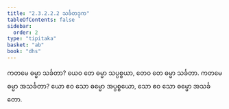 ```yaml
---
title: "2.3.2.2.2 သင်္ခတဒုက"
tableOfContents: false
sidebar:
  order: 2
type: "tipitaka"
basket: "ab"
book: "dhs"
---
```



<DynamicBreadcrumb />

<Division number="1091" book="dhs">

<Paragraph number="1760" book="dhs">
ကတမေ ဓမ္မာ သင်္ခတာ? ယေဝ တေ ဓမ္မာ သပ္ပစ္စယာ, တေဝ တေ ဓမ္မာ သင်္ခတာ.
</Paragraph>

</Division>
<Division number="1092" book="dhs">

<Paragraph number="1761" book="dhs">
ကတမေ ဓမ္မာ အသင်္ခတာ? ယော ဧဝ သော ဓမ္မော အပ္ပစ္စယော, သော ဧဝ သော ဓမ္မော အသင်္ခတော.
</Paragraph>
</Division>
